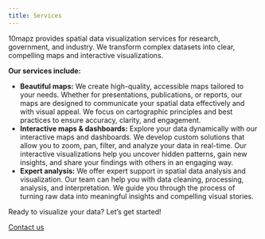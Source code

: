 ```yaml
---
title: Services
---
```


10mapz provides spatial data visualization services for research, government, and industry. We transform complex datasets into clear, compelling maps and interactive visualizations.

**Our services include:**

* **Beautiful maps:** We create high-quality, accessible maps tailored to your needs. Whether for presentations, publications, or reports, our maps are designed to communicate your spatial data effectively and with visual appeal. We focus on cartographic principles and best practices to ensure accuracy, clarity, and engagement.
* **Interactive maps & dashboards:** Explore your data dynamically with our interactive maps and dashboards. We develop custom solutions that allow you to zoom, pan, filter, and analyze your data in real-time.  Our interactive visualizations help you uncover hidden patterns, gain new insights, and share your findings with others in an engaging way.
* **Expert analysis:** We offer expert support in spatial data analysis and visualization. Our team can help you with data cleaning, processing, analysis, and interpretation. We guide you through the process of turning raw data into meaningful insights and compelling visual stories.

Ready to visualize your data? Let's get started!

[Contact us](mailto:mtenenekes@gmail.com?subject=10mapz)
